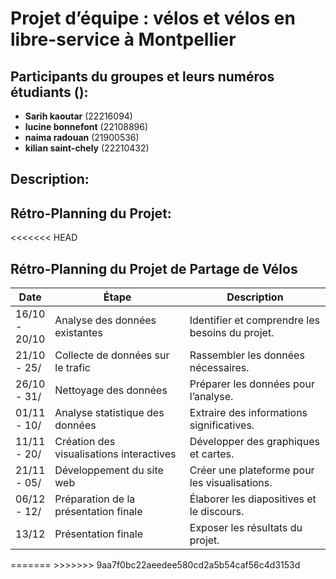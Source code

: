 # Projet d'équipe : vélos et vélos en libre-service à Montpellier
## Participants du groupes et leurs numéros étudiants ():

- **Sarih kaoutar** (22216094)
- **lucine bonnefont** (22108896)
- **naima radouan** (21900536)
- **kilian saint-chely** (22210432)

## Description:

## Rétro-Planning du Projet:
<<<<<<< HEAD


## Rétro-Planning du Projet de Partage de Vélos

| Date       |      Étape                                        | Description                                    |
|------------|----------------------------------------------|------------------------------------------------  |
| 16/10 - 20/10 | Analyse des données existantes              | Identifier et comprendre les besoins du projet.|
| 21/10 - 25/ | Collecte de données sur le trafic           | Rassembler les données nécessaires.             |
| 26/10 - 31/ | Nettoyage des données                       | Préparer les données pour l'analyse.           |
| 01/11 - 10/ | Analyse statistique des données             | Extraire des informations significatives.      |
| 11/11 - 20/ | Création des visualisations interactives    | Développer des graphiques et cartes.           |
| 21/11 - 05/ | Développement du site web                   | Créer une plateforme pour les visualisations.   |
| 06/12 - 12/| Préparation de la présentation finale       | Élaborer les diapositives et le discours.      |
| 13/12       | Présentation finale                          | Exposer les résultats du projet.               |


                                 
=======
>>>>>>> 9aa7f0bc22aeedee580cd2a5b54caf56c4d3153d

